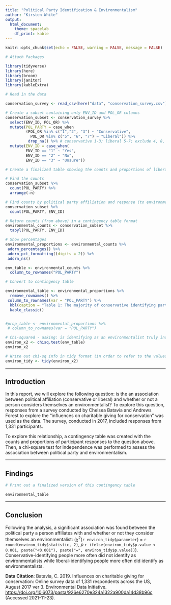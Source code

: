 ```yaml
---
title: "Political Party Identification & Environmentalism"
author: "Kirsten White"
output: 
  html_document: 
    theme: spacelab
    df_print: kable
---
```


```r
knitr::opts_chunk$set(echo = FALSE, warning = FALSE, message = FALSE)

# Attach Packages

library(tidyverse)
library(here)
library(broom)
library(janitor)
library(kableExtra)
```

```r
# Read in the data 

conservation_survey <- read_csv(here("data", "conservation_survey.csv"))

```

```r
# Create a subset containing only ENV_ID and POL_OR columns
conservation_subset <- conservation_survey %>%
  select(ENV_ID, POL_OR) %>%
  mutate(POL_PARTY = case_when
         (POL_OR %in% c("1","2", "3") ~ "Conservative", 
           POL_OR %in% c("5", "6", "7") ~ "Liberal")) %>%
          drop_na() %>% # conservative 1-3; liberal 5-7; exclude 4, 8, 9
  mutate(ENV_ID = case_when(
         ENV_ID == "1" ~ "Yes", 
         ENV_ID == "2" ~ "No", 
         ENV_ID == "3" ~ "Unsure"))
```

```r
# Create a finalized table showing the counts and proportions of liberal and conservative respondents who responded yes, no, and unsure

# Find the counts 
conservation_subset %>%
  count(POL_PARTY) %>%
  arrange(-n)

# Find counts by political party affiliation and response (to environmentalist q) 
conservation_subset %>%
  count(POL_PARTY, ENV_ID)

# Return counts (from above) in a contingency table format 
environmental_counts <- conservation_subset %>%
  tabyl(POL_PARTY, ENV_ID)

# Show percentages 
environmental_proportions <- environmental_counts %>%
 adorn_percentages() %>%
 adorn_pct_formatting((digits = 2)) %>%
 adorn_ns()

env_table <- environmental_counts %>%
  column_to_rownames("POL_PARTY")

# Convert to contingency table 

environmental_table <- environmental_proportions %>%
  remove_rownames() %>%
 column_to_rownames(var = "POL_PARTY") %>%
  kbl(caption = "Table 1: The majority of conservative identifying participants responded 'No' they do not consider themselves environmentalists (50.24%). Conversely, the majority of liberal identifying participants responded 'Yes' they do consider themselves environmentalists (53.73%)") %>%
  kable_classic()


#prop_table <- environmental_proportions %>%
 # column_to_rownames(var = "POL_PARTY")

# Chi-squared - asking: is identifying as an environmentalist truly independent of the political party one identifies with 
environ_x2 <- chisq.test(env_table)
environ_x2

# Write out chi-sq info in tidy format (in order to refer to the values in-line)
environ_tidy <- tidy(environ_x2)

```

---

## Introduction

In this report, we will explore the following question: is the
an association between political affiliation (conservative or liberal) and whether or not a person considers themselves an environmentalist? To explore this question, responses from a survey conducted by Chelsea Batavia and Andrews Forest to explore the "influences on charitable giving for conservation" was used as the data. The survey, conducted in 2017, included responses from 1,331 participants. 

To explore this relationship, a contingency table was created with the counts and proportions of participant responses to the question above. Then, a chi-square test for independence was performed to assess the association between political party and environmentalism. 

---

## Findings

```r
# Print out a finalized version of this contingency table 

environmental_table
```



---

## Conclusion

Following the analysis, a significant association was found between the political party a person affiliates with and whether or not they consider themselves an environmentalist: ($\chi$^2^(`r environ_tidy$parameter`) = `r round(environ_tidy$statistic, 2)`, *p* `r ifelse(environ_tidy$p.value < 0.001, paste("<0.001"), paste("=", environ_tidy$p.value))`). Conservative-identifying people more often did not identify as environmentalists while liberal-identifying people more often did identify as environmentalists. 

**Data Citation**: Batavia, C. 2019. Influences on charitable giving for conservation: Online survey data of 1,331 respondents across the US, August 2017 ver 3. Environmental Data Initiative. <https://doi.org/10.6073/pasta/926e6270e324a1322a900da14d38b96c> (Accessed 2021-11-23).
